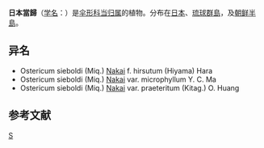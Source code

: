 {{NoteTA|G1=LS}}
{{Speciesbox 
| genus = Angelica
| species = japonica
| authority = A.Gray
| subdivision_ranks =[[变种|变种]]
| subdivision =
* 小笠原變種 ''A. j.'' var. ''boninensis''
}}

'''日本當歸'''（[[学名|学名]]：{{lang|la|''Angelica japonica''}}）是[[伞形科|伞形科]][[当归属|当归属]]的植物。分布在[[日本|日本]]、[[琉球群島|琉球群島]]，及[[朝鲜半島|朝鲜半島]]。

== 异名 ==
* Ostericum sieboldi (Miq.) [[中井猛之进|Nakai]] f. hirsutum (Hiyama) Hara
* Ostericum sieboldi (Miq.) [[中井猛之进|Nakai]] var. microphyllum Y. C. Ma
* Ostericum sieboldi (Miq.) [[中井猛之进|Nakai]] var. praeteritum (Kitag.) O. Huang

== 参考文献 ==
{{reflist}}
{{Taxonbar|from=Q10855155}}

[[Category:当归属|S]]